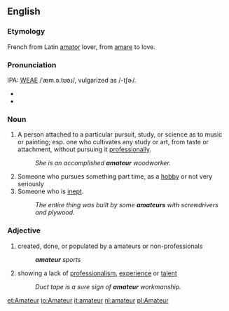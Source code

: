 ==English==
===Etymology===
French from Latin [[amator]] lover, from [[amare]] to love.

===Pronunciation===
IPA: [[WEAE]] /ˈæm.ə.tʊəɹ/, vulgarized as /-tʃɚ/.
*{{audio|en-us-amateur1.ogg|Audio 1 (US)}}
*{{audio|en-us-amateur2.ogg|Audio 2 (US)}}

===Noun===
# A person attached to a particular pursuit, study, or science  as to music or painting; esp. one who cultivates any study or art, from taste or attachment, without pursuing it [[professional]]ly.
#:''She is an accomplished '''amateur''' woodworker.''
# Someone who pursues something part time, as a [[hobby]] or not very seriously
# Someone who is [[inept]].
#:''The entire thing was built by some '''amateurs''' with screwdrivers and plywood.''

===Adjective===
#created, done, or populated by a amateurs or non-professionals
#:'''''amateur''' sports''
#showing a lack of [[professional]]ism, [[experience]] or [[talent]]
#:''Duct tape is a sure sign of '''amateur''' workmanship.''

[[et:Amateur]]
[[io:Amateur]]
[[it:amateur]]
[[nl:amateur]]
[[pl:Amateur]]